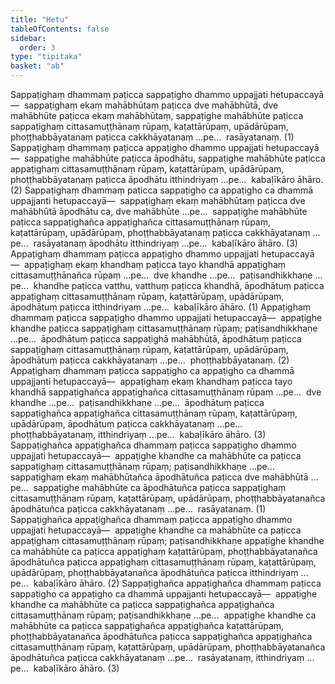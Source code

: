 ```yaml
---
title: "Hetu"
tableOfContents: false
sidebar:
  order: 3
type: "tipitaka"
basket: "ab"
---
```



<DynamicBreadcrumb />

<Division number="53">

<Paragraph number="659">
Sappaṭighaṃ dhammaṃ paṭicca sappaṭigho dhammo uppajjati hetupaccayā—  sappaṭighaṃ ekaṃ mahābhūtaṃ paṭicca dve mahābhūtā, dve mahābhūte paṭicca ekaṃ mahābhūtaṃ, sappaṭighe mahābhūte paṭicca sappaṭighaṃ cittasamuṭṭhānaṃ rūpaṃ, kaṭattārūpaṃ, upādārūpaṃ, phoṭṭhabbāyatanaṃ paṭicca cakkhāyatanaṃ …pe…  rasāyatanaṃ. (1)
</Paragraph>

<Paragraph number="660">
Sappaṭighaṃ dhammaṃ paṭicca appaṭigho dhammo uppajjati hetupaccayā—  sappaṭighe mahābhūte paṭicca āpodhātu, sappaṭighe mahābhūte paṭicca appaṭighaṃ cittasamuṭṭhānaṃ rūpaṃ, kaṭattārūpaṃ, upādārūpaṃ, phoṭṭhabbāyatanaṃ paṭicca āpodhātu itthindriyaṃ …pe…  kabaḷīkāro āhāro. (2)
</Paragraph>

<Paragraph number="661">
Sappaṭighaṃ dhammaṃ paṭicca sappaṭigho ca appaṭigho ca dhammā uppajjanti hetupaccayā—  sappaṭighaṃ ekaṃ mahābhūtaṃ paṭicca dve mahābhūtā āpodhātu ca, dve mahābhūte …pe…  sappaṭighe mahābhūte paṭicca sappaṭighañca appaṭighañca cittasamuṭṭhānaṃ rūpaṃ, kaṭattārūpaṃ, upādārūpaṃ, phoṭṭhabbāyatanaṃ paṭicca cakkhāyatanaṃ …pe…  rasāyatanaṃ āpodhātu itthindriyaṃ …pe…  kabaḷīkāro āhāro. (3)
</Paragraph>

</Division>
<Division number="54">

<Paragraph number="662">
Appaṭighaṃ dhammaṃ paṭicca appaṭigho dhammo uppajjati hetupaccayā—  appaṭighaṃ ekaṃ khandhaṃ paṭicca tayo khandhā appaṭighaṃ cittasamuṭṭhānañca rūpaṃ …pe…  dve khandhe …pe…  paṭisandhikkhaṇe …pe…  khandhe paṭicca vatthu, vatthuṃ paṭicca khandhā, āpodhātuṃ paṭicca appaṭighaṃ cittasamuṭṭhānaṃ rūpaṃ, kaṭattārūpaṃ, upādārūpaṃ, āpodhātuṃ paṭicca itthindriyaṃ …pe…  kabaḷīkāro āhāro. (1)
</Paragraph>

<Paragraph number="663">
Appaṭighaṃ dhammaṃ paṭicca sappaṭigho dhammo uppajjati hetupaccayā—  appaṭighe khandhe paṭicca sappaṭighaṃ cittasamuṭṭhānaṃ rūpaṃ; paṭisandhikkhaṇe …pe…  āpodhātuṃ paṭicca sappaṭighā mahābhūtā, āpodhātuṃ paṭicca sappaṭighaṃ cittasamuṭṭhānaṃ rūpaṃ, kaṭattārūpaṃ, upādārūpaṃ, āpodhātuṃ paṭicca cakkhāyatanaṃ …pe…  phoṭṭhabbāyatanaṃ. (2)
</Paragraph>

<Paragraph number="664">
Appaṭighaṃ dhammaṃ paṭicca sappaṭigho ca appaṭigho ca dhammā uppajjanti hetupaccayā—  appaṭighaṃ ekaṃ khandhaṃ paṭicca tayo khandhā sappaṭighañca appaṭighañca cittasamuṭṭhānaṃ rūpaṃ …pe…  dve khandhe …pe…  paṭisandhikkhaṇe …pe…  āpodhātuṃ paṭicca sappaṭighañca appaṭighañca cittasamuṭṭhānaṃ rūpaṃ, kaṭattārūpaṃ, upādārūpaṃ, āpodhātuṃ paṭicca cakkhāyatanaṃ …pe…  phoṭṭhabbāyatanaṃ, itthindriyaṃ …pe…  kabaḷīkāro āhāro. (3)
</Paragraph>

</Division>
<Division number="55">

<Paragraph number="665">
Sappaṭighañca appaṭighañca dhammaṃ paṭicca sappaṭigho dhammo uppajjati hetupaccayā—  appaṭighe khandhe ca mahābhūte ca paṭicca sappaṭighaṃ cittasamuṭṭhānaṃ rūpaṃ; paṭisandhikkhaṇe …pe…  sappaṭighaṃ ekaṃ mahābhūtañca āpodhātuñca paṭicca dve mahābhūtā …pe…  sappaṭighe mahābhūte ca āpodhātuñca paṭicca sappaṭighaṃ cittasamuṭṭhānaṃ rūpaṃ, kaṭattārūpaṃ, upādārūpaṃ, phoṭṭhabbāyatanañca āpodhātuñca paṭicca cakkhāyatanaṃ …pe…  rasāyatanaṃ. (1)
</Paragraph>

<Paragraph number="666">
Sappaṭighañca appaṭighañca dhammaṃ paṭicca appaṭigho dhammo uppajjati hetupaccayā—  appaṭighe khandhe ca mahābhūte ca paṭicca appaṭighaṃ cittasamuṭṭhānaṃ rūpaṃ; paṭisandhikkhaṇe appaṭighe khandhe ca mahābhūte ca paṭicca appaṭighaṃ kaṭattārūpaṃ, phoṭṭhabbāyatanañca āpodhātuñca paṭicca appaṭighaṃ cittasamuṭṭhānaṃ rūpaṃ, kaṭattārūpaṃ, upādārūpaṃ, phoṭṭhabbāyatanañca āpodhātuñca paṭicca itthindriyaṃ …pe…  kabaḷīkāro āhāro. (2)
</Paragraph>

<Paragraph number="667">
Sappaṭighañca appaṭighañca dhammaṃ paṭicca sappaṭigho ca appaṭigho ca dhammā uppajjanti hetupaccayā—  appaṭighe khandhe ca mahābhūte ca paṭicca sappaṭighañca appaṭighañca cittasamuṭṭhānaṃ rūpaṃ; paṭisandhikkhaṇe …pe…  appaṭighe khandhe ca mahābhūte ca paṭicca sappaṭighañca appaṭighañca kaṭattārūpaṃ, phoṭṭhabbāyatanañca āpodhātuñca paṭicca sappaṭighañca appaṭighañca cittasamuṭṭhānaṃ rūpaṃ, kaṭattārūpaṃ, upādārūpaṃ, phoṭṭhabbāyatanañca āpodhātuñca paṭicca cakkhāyatanaṃ …pe…  rasāyatanaṃ, itthindriyaṃ …pe…  kabaḷīkāro āhāro. (3)
</Paragraph>
</Division>